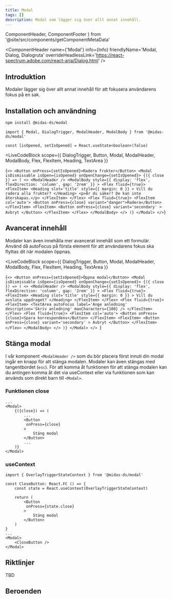 ```yaml
---
title: Modal
tags: []
description: Modal som lägger sig över allt annat innehåll.
---
```


  ComponentHeader,
  ComponentFooter
} from '@site/src/components/getComponentMetaData'

<ComponentHeader
  name={'Modal'}
  info={Info}
  friendlyName='Modal, Dialog, Dialogruta'
  overrideHeadlessLink='https://react-spectrum.adobe.com/react-aria/Dialog.html'
/>

## Introduktion

Modaler lägger sig över allt annat innehåll för att fokusera användarens fokus på en sak.

## Installation och användning

```bash npm2yarn
npm install @midas-ds/modal
```

```tsx
import { Modal, DialogTrigger, ModalHeader, ModalBody } from '@midas-ds/modal'

const [isOpened, setIsOpened] = React.useState<boolean>(false)
```

<LiveCodeBlock
  scope={{
    DialogTrigger,
    Button,
    Modal,
    ModalHeader,
    ModalBody,
    Flex,
    FlexItem,
    Heading,
    TextArea
  }}
>
  {`
  <>
        <Button onPress={setIsOpened}>Radera frukter</Button>
        <Modal isDismissable isOpen={isOpened} onOpenChange={setIsOpened}>
        {({ close }) => (
        <>
            <ModalHeader />
            <ModalBody
            style={{
                display: 'flex',
                flexDirection: 'column',
                gap: '2rem'
            }}
            >
            <Flex fluid={true}>
                <FlexItem>
                    <Heading
                        slot='title'
                        style={{ margin: 0 }}
                    >
                        Vill du radera alla frukter?
                    </Heading>
                    <p>Är du säker? De kan inte återskapas.</p>
                </FlexItem>
            </Flex>
            <Flex fluid={true}>
                <FlexItem col='auto'>
                    <Button onPress={close} variant="danger">Radera</Button>
                </FlexItem>
                <FlexItem>
                    <Button
                        onPress={close}
                        variant='secondary'
                    >
                        Avbryt
                    </Button>
                </FlexItem>
            </Flex>
            </ModalBody>
        </>
        )}
    </Modal>
</>
`}
</LiveCodeBlock>

## Avancerat innehåll

Modaler kan även innehålla mer avancerat innehåll som ett formulär. Använd då autoFocus på första element för att användarens fokus ska flyttas dit när modalen öppnas.

<LiveCodeBlock
  scope={{
    DialogTrigger,
    Button,
    Modal,
    ModalHeader,
    ModalBody,
    Flex,
    FlexItem,
    Heading,
    TextArea
  }}
>
  {`<>
    <Button onPress={setIsOpened}>Öppna modal</Button>
    <Modal isDismissable isOpen={isOpened} onOpenChange={setIsOpened}>
        {({ close }) => (
            <>
                <ModalHeader />
                <ModalBody
                style={{
                    display: 'flex',
                    flexDirection: 'column',
                    gap: '2rem'
                }}
                >
                <Flex fluid={true}>
                    <FlexItem>
                    <Heading
                        slot='title'
                        style={{ margin: 0 }}
                    >
                        Vill du avsluta uppdraget?
                    </Heading>
                    </FlexItem>
                </Flex>
                <Flex fluid={true}>
                    <FlexItem>
                        <TextArea
                            autoFocus
                            label='Ange anledning'
                            description='Skriv anledning'
                            maxCharacters={100}
                        />
                    </FlexItem>
                </Flex>
                <Flex fluid={true}>
                    <FlexItem col='auto'>
                        <Button onPress={close}>Spara korrespondens</Button>
                    </FlexItem>
                    <FlexItem>
                        <Button
                            onPress={close}
                            variant='secondary'
                        >
                            Avbryt
                        </Button>
                    </FlexItem>
                </Flex>
                </ModalBody>
            </>
        )}
    </Modal>
    </>
`}
</LiveCodeBlock>

## Stänga modal

I vår komponent `<ModalHeader />` som du bör placera först innuti din modal ingår en knapp för att stänga modalen. Modaler kan även stängas med tangentbordet (`esc`).
För att komma åt funktionen för att stänga modalen kan du antingen komma åt det via useContext eller via funktionen som kan används som direkt barn till `<Modal>`.

### Funktionen close

```tsx {3,6}
...
<Modal>
    {({close}) => (
        ...
        <Button
         onPress={close}
        >
            Stäng modal
        </Button>
        ...
    )}
</Modal>
```

### useContext

```tsx {1,4,8,16}
import { OverlayTriggerStateContext } from '@midas-ds/modal'

const CloseButton: React.FC () => {
    const state = React.useContext(OverlayTriggerStateContext)

    return (
        <Button
         onPress={state.close}
        >
            Stäng modal
        </Button>
    )
}
...
<Modal>
    <CloseButton />
</Modal>
```

## Riktlinjer

TBD

## Beroenden

<ComponentFooter info={Info} />
